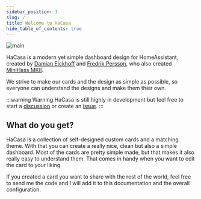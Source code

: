 ```yaml
---
sidebar_position: 1
slug: /
title: Welcome to HaCasa
hide_table_of_contents: true
---
```



![main](/img/other/hacasa_cover.jpg)

HaCasa is a modern yet simple dashboard design for HomeAssistant, created by [Damian Eickhoff](https://github.com/damianeickhoff) and [Fredrik Persson](https://github.com/fredrikpersson92), who also created [MiniHass MKII](https://github.com/fredrikpersson92/minihass).

We strive to make our cards and the design as simple as possible, so everyone can understand the designs and make them their own.

:::warning Warning
HaCasa is still highly in development but feel free to start a [discussion](https://github.com/damianeickhoff/HaCasa/discussions) or create an [issue](https://github.com/damianeickhoff/HaCasa/issues).
:::

## What do you get?

HaCasa is a collection of self-designed custom cards and a matching theme. With that you can create a really nice, clean but also a simple dashboard. Most of the cards are pretty simple made, but that makes it also really easy to understand them. That comes in handy when you want to edit the card to your liking.

If you created a card you want to share with the rest of the world, feel free to send me the code and I will add it to this documentation and the overall configuration.
